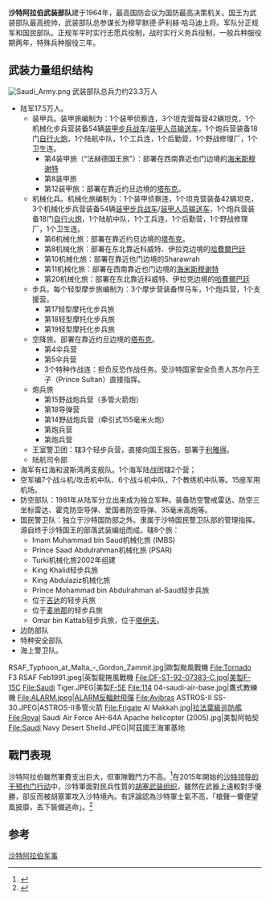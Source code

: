 {{Infobox national military
|country = Saudi Arabia
|name = 沙特阿拉伯武装部队
|native_name = القوات المسلحة الملكية العربية السعودية
|image =
|caption = 
|founded = 
|current_form = <!-- Date armed forces reorganized into current structure -->
|disbanded = <!-- Date of the disbanding or other end of existence of the armed forces -->
|branches = [[沙烏地阿拉伯皇家空軍|沙特皇家空軍]]<br/>[[沙特皇家陆军|沙特皇家陆军]]<br/>[[沙特阿拉伯皇家海军|沙特皇家海军]]<br/>[[沙特皇家战略火箭军|沙特皇家战略火箭军]]<br/>[[沙特国民卫队|沙特国民卫队]]<br/>[[沙特王储警卫团|沙特王储警卫团]]<br/>[[沙特阿拉伯紧急部队|沙特阿拉伯紧急部队]]
|headquarters = [[沙特阿拉伯|沙特阿拉伯]][[利雅得|利雅得]]
<!-- Leadership -->
|commander-in-chief = [[萨勒曼·本·阿卜杜勒-阿齐兹·阿勒沙特|萨勒曼·本·阿卜杜勒-阿齐兹·阿勒沙特]][[沙特阿拉伯国王|国王]] 
|minister =[[穆罕默德·本·薩勒曼|穆罕默德·本·薩勒曼]]<ref>{{cite news|title=沙特国家电视台：沙特新任国王任命其儿子MOHAMMED BIN SALMAN为国防部长和宫廷负责人，但维持沙特其它部门的部长任职人员不变，包括石油部长、外交部长和财政部长|url=http://news.fx678.com/C/20150123/201501231727581921.shtml|publisher=匯通網|date=2015-01-23|accessdate=2015-01-24|archive-url=https://web.archive.org/web/20150128112137/http://news.fx678.com/C/20150123/201501231727581921.shtml|archive-date=2015-01-28|dead-url=yes}}</ref>
|commander = Huseen ibn Abdullah al-Gubayel[[中将|中将]]
<!-- Manpower -->
|age = 18岁
|conscription = 
|manpower_data = 2004年
|manpower_age = 15-49歲
|available = 8,240,714
|fit = 4,725,514
|reaching = 246,343
|active = 233,500<ref name="IISS">"The Military Balance 2010", p. 269. [[International_Institute_for_Strategic_Studies|International Institute for Strategic Studies]], London, 2010.</ref>
|ranked = 24
|reserve = 
|deployed = 1000名士兵在巴林
<!-- Financial -->
|amount = 392亿美元（2009年）<ref name="expenditure">{{cite web |url=http://milexdata.sipri.org/result.php4 |title=存档副本 |accessdate=2010-05-19  |deadurl=yes |archiveurl=https://web.archive.org/web/20120503052200/http://milexdata.sipri.org/result.php4 |archivedate=2012-05-03 }} The [[SIPRI|SIPRI]] Military Expenditure Database</ref>
|percent_GDP = 8.2%<ref name="expenditure"/>
<!-- Industrial -->
|domestic_suppliers = 
|foreign_suppliers = {{FRA}}<br>{{CHN}}<br>{{GER}}<br>{{UK}}<br>{{BRA}}<br>{{USA}}
|exports= 
|imports= 
<!-- Related aricles -->
|history = 
|ranks = [[沙特阿拉伯军衔|沙特阿拉伯军衔]]
}}

'''沙特阿拉伯武装部队'''建于1964年，最高国防会议为国防最高决策机关。国王为武装部队最高统帅，武装部队总参谋长为穆罕默德·萨利赫·哈马迪上将。军队分正规军和国民部队。正规军平时实行志愿兵役制，战时实行义务兵役制，一般兵种服役期两年，特殊兵种服役三年。

==武装力量组织结构==
[[File:Saudi_Army.png|thumb]]
武装部队总兵力约23.3万人
*陆军17.5万人。
**装甲兵。装甲旅编制为：1个装甲侦察连，3个坦克营每营42辆坦克，1个机械化步兵营装备54辆[[步兵战车|装甲步兵战车]]/[[装甲人员输送车|装甲人员输送车]]，1个炮兵营装备18门[[自行火炮|自行火炮]]，1个陆航中队，1个工兵连，1个后勤营，1个野战修理厂，1个卫生连。 
***第4装甲旅（“法赫德国王旅”）：部署在西南靠近也门边境的[[海米斯穆谢特|海米斯穆谢特]]
***第8装甲旅
***第12装甲旅：部署在靠近约旦边境的[[塔布克|塔布克]]。
**机械化兵。机械化旅编制为：1个装甲侦察连，1个坦克营装备42辆坦克，3个机械化步兵营装备54辆[[步兵战车|装甲步兵战车]]/[[装甲人员输送车|装甲人员输送车]]，1个炮兵营装备18门[[自行火炮|自行火炮]]，1个陆航中队，1个工兵连，1个后勤营，1个野战修理厂，1个卫生连。 
***第6机械化旅：部署在靠近约旦边境的[[塔布克|塔布克]]。
***第8机械化旅：部署在东北靠近科威特、伊拉克边境的[[哈費爾巴廷|哈費爾巴廷]]
***第10机械化旅：部署在靠近也门边境的Sharawrah
***第11机械化旅：部署在西南靠近也门边境的[[海米斯穆谢特|海米斯穆谢特]]
***第20机械化旅：部署在东北靠近科威特、伊拉克边境的[[哈費爾巴廷|哈費爾巴廷]]
**步兵。每个轻型摩步旅编制为：3个摩步营装备悍马车，1个炮兵营，1个支援营。 
***第17轻型摩托化步兵旅
***第18轻型摩托化步兵旅
***第19轻型摩托化步兵旅
**空降旅。部署在靠近约旦边境的[[塔布克|塔布克]]。
***第4伞兵营
***第5伞兵营
***3个特种作战连：担负反恐作战任务。受沙特国家安全负责人苏尔丹王子（Prince Sultan）直接指挥。
**炮兵旅
***第15野战炮兵营（多管火箭炮）
***第18导弹营
***第14野战炮兵营（牵引式155毫米火炮）
***第炮兵营
***第炮兵营
**王室警卫团：辖3个轻步兵营，直接向国王报告。部署于[[利雅得|利雅得]]。
**陆航司令部 
*海军有红海和波斯湾两支舰队。1个海军陆战团辖2个营；
*空军编7个战斗机/攻击机中队、6个战斗机中队，7个教练机中队等。15座军用机场。
*防空部队：1981年从陆军分立出来成为独立军种。装备防空警戒雷达、防空三坐标雷达、霍克防空导弹、爱国者防空导弹、35毫米高炮等。
*国民警卫队：独立于沙特国防部之外。隶属于沙特国民警卫队部的管理指挥。源自终于沙特国王的部落武装编组而成。辖8个旅：
**Imam Muhammad bin Saud机械化旅 (IMBS)
**Prince Saad Abdulrahman机械化旅 (PSAR)
**Turki机械化旅2002年组建
**King Khalid轻步兵旅
**King Abdulaziz机械化旅
**Prince Mohammad bin Abdulrahman al-Saud轻步兵旅
**位于[[吉达|吉达]]的轻步兵旅
**位于[[麦地那|麦地那]]的轻步兵旅
**Omar bin Kattab轻步兵旅，位于[[塔伊夫|塔伊夫]]。
*边防部队
*特种安全部队
*海上警卫队。
<gallery>
RSAF_Typhoon_at_Malta_-_Gordon_Zammit.jpg|歐製颱風戰機
File:Tornado F3 RSAF Feb1991.jpeg|英製龍捲風戰機
File:DF-ST-92-07383-C.jpg|美製[[F-15C|F-15C]]
File:Saudi Tiger.JPEG|美製[[F-5E|F-5E]]
File:114 04-saudi-air-base.jpg|鷹式教練機
File:ALARM.jpeg|[[ALARM反輻射飛彈|ALARM反輻射飛彈]]
File:Avibras ASTROS-II SS-30.JPEG|ASTROS-II多管火箭
File:Frigate Al Makkah.jpg|[[拉法葉級巡防艦|拉法葉級巡防艦]]
File:Royal Saudi Air Force AH-64A Apache helicopter (2005).jpg|美製阿帕契
File:Saudi Navy Desert Sheild.JPEG|阿茲國王海軍基地
</gallery>

==戰鬥表現==
沙特阿拉伯雖然軍費支出巨大，但軍隊戰鬥力不高。<ref>{{Cite web |url=http://world.people.com.cn/n1/2016/0210/c1002-28118840.html |title=叙外长发狠话 警告沙特和土耳其勿派地面部队 |publisher=人民網 |date=2016-02-10 |quote=除了“金光闪闪”外，这支军队的战斗力却让人大跌眼镜。 |accessdate=2016-08-23 |archive-date=2016-08-25 |archive-url=https://web.archive.org/web/20160825180304/http://world.people.com.cn/n1/2016/0210/c1002-28118840.html |dead-url=no }}</ref>在2015年開始的[[沙特领导的干预也门行动|沙特领导的干预也门行动]]中，沙特軍面對民兵性質的[[胡塞武装组织|胡塞武装组织]]，雖然在武器上遠較對手優勝，卻反而被胡塞軍攻入沙特境內。有評論認為沙特軍士氣不高，「槍聲一響便望風披靡，丟下裝備逃命」。<ref>{{Cite web |url=http://hk.on.cc/hk/bkn/cnt/commentary/20151216/bkn-20151216000218649-1216_00832_001.html |title=虎視寰球：沙特軍隊何以不堪一擊-劉大可 |work=東網即時 |date=2015-12-16 |accessdate=2016-08-23 |archive-date=2016-09-17 |archive-url=https://web.archive.org/web/20160917221741/http://hk.on.cc/hk/bkn/cnt/commentary/20151216/bkn-20151216000218649-1216_00832_001.html |dead-url=no }}</ref>

==参考==
<references/>

{{亞洲各国家和地區军事}}
[[Category:沙特阿拉伯军事|]]